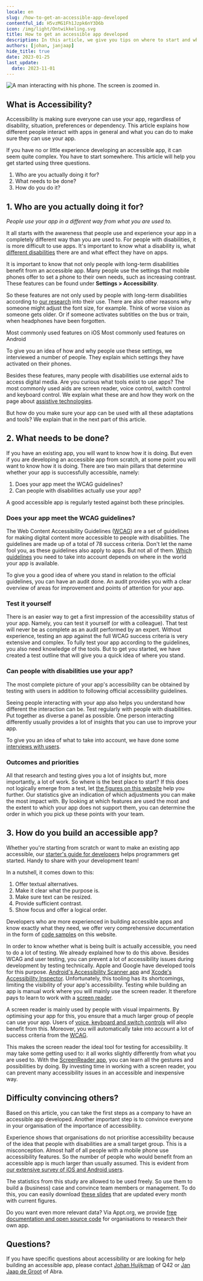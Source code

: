 ```yaml
---
locale: en
slug: /how-to-get-an-accessible-app-developed
contentful_id: H5vzMG1Fh1Jzpk6nY3D6b
icon: /img/light/Ontwikkeling.svg
title: How to get an accessible app developed
description: In this article, we give you tips on where to start and what to consider if you want to make an app accessible to the widest possible range of users, including people with disabilities.
authors: [johan, janjaap]
hide_title: true
date: 2023-01-25
last_update:
  date: 2023-11-01
---
```


<Hero
  title="How to get an accessible app developed"
  introText="In this article, we give you tips on where to start and what to consider if you want to make an app accessible to the widest possible range of users, including people with disabilities."
/>

<Image src="/img/light/Q42 Amsterdam - Real User Feedback Thursday -5 met blinden en slechtzienden (9).jpg" alt="A man interacting with his phone. The screen is zoomed in."/>

## What is Accessibility?

Accessibility is making sure everyone can use your app, regardless of disability, situation, preferences or dependency. This article explains how different people interact with apps in general and what you can do to make sure they can use your app.

If you have no or little experience developing an accessible app, it can seem quite complex. You have to start somewhere. This article will help you get started using three questions.

1. Who are you actually doing it for?
2. What needs to be done?
3. How do you do it?

## 1. Who are you actually doing it for?

*People use your app in a different way from what you are used to.*

It all starts with the awareness that people use and experience your app in a completely different way than you are used to. For people with disabilities, it is more difficult to use apps. It's important to know what a disability is, what [different disabilities](/en/articles/disabilities) there are and what effect they have on apps.

It is important to know that not only people with long-term disabilities benefit from an accessible app. Many people use the settings that mobile phones offer to set a phone to their own needs, such as increasing contrast. These features can be found under **Settings > Accessibility**.

So these features are not only used by people with long-term disabilities according to [our research](/en/stats) into their use. There are also other reasons why someone might adjust the font size, for example. Think of worse vision as someone gets older. Or if someone activates subtitles on the bus or train, when headphones have been forgotten.

<TwoColumnBlock>
  <LeftColumn>
    <ColumnRow>
      <PercentageBlock
        metrics={[
          { title: 'Adjust text size', key: 'ios-non_default_content_size-true', isPercentage: true },
          { title: 'Dark mode', key: 'ios-preference_ui_style-dark', isPercentage: true },
          { title: 'Zoom', key: 'ios-screen_zoomed-true', isPercentage: true },
          { title: 'Bold text', key: 'ios-accessibility_is_bold_text_enabled-true', isPercentage: true },
          { title: 'Shake to undo off', key: 'ios-accessibility_is_shake_to_undo_enabled-false', isPercentage: true }
        ]}
        linkLabel="All accessibility stats"
        linkUrl="/en/stats">
        Most commonly used features on iOS
      </PercentageBlock>
    </ColumnRow>
  </LeftColumn>
  <RightColumn>
    <ColumnRow>
      <PercentageBlock
        metrics={[
          { title: 'Dark mode', key: 'android-preference_is_nightmode_enabled-true', isPercentage: true },
          { title: 'Live captions', key: 'android-accessibility_is_closed_captioning_enabled-true', isPercentage: true },
          { title: 'Screen orientation landscape', key: 'android-screen_orientation-landscape', isPercentage: true },
          { title: 'Bigger display size', key: 'android-screen_display_scale_default_comparison-bigger', isPercentage: true },
          { title: 'Adjust text size', key: 'android-default_screen_font_scale-false', isPercentage: true }
        ]}
        linkLabel="All accessibility stats"
        linkUrl="/en/stats">
        Most commonly used features on Android
      </PercentageBlock>
    </ColumnRow>
  </RightColumn>
</TwoColumnBlock>

To give you an idea of how and why people use these settings, we interviewed a number of people. They explain which settings they have activated on their phones.

<Quote
  quote="How many hours a day I use my phone? How many hours do you use your eyes?"
  name="Jesse"
  imageSrc="/img/light/Jesse.png"
  alt="Photo Jesse"
  linkLabel="See all interviews"
  url="/en/articles/interviews"
/>

Besides these features, many people with disabilities use external aids to access digital media. Are you curious what tools exist to use apps? The most commonly used aids are screen reader, voice control, switch control and keyboard control. We explain what these are and how they work on the page about [assistive technologies](/en/articles/assistive-technologies).

But how do you make sure your app can be used with all these adaptations and tools? We explain that in the next part of this article.

## 2. What needs to be done?

If you have an existing app, you will want to know how it is doing. But even if you are developing an accessible app from scratch, at some point you will want to know how it is doing. There are two main pillars that determine whether your app is successfully accessible, namely:

1. Does your app meet the WCAG guidelines?
2. Can people with disabilities actually use your app?

A good accessible app is regularly tested against both these principles.

### Does your app meet the WCAG guidelines?

The Web Content Accessibility Guidelines ([WCAG](/en/guidelines/wcag)) are a set of guidelines for making digital content more accessible to people with disabilities. The guidelines are made up of a total of 78 success criteria. Don't let the name fool you, as these guidelines also apply to apps. But not all of them. [Which guidelines](/en/guidelines) you need to take into account depends on where in the world your app is available.

To give you a good idea of where you stand in relation to the official guidelines, you can have an audit done. An audit provides you with a clear overview of areas for improvement and points of attention for your app.

### Test it yourself

There is an easier way to get a first impression of the accessibility status of your app. Namely, you can test it yourself (or with a colleague). That test will never be as complete as an audit performed by an expert. Without experience, testing an app against the full WCAG success criteria is very extensive and complex. To fully test your app according to the guidelines, you also need knowledge of the tools. But to get you started, we have created a test outline that will give you a quick idea of where you stand.

<LinkList title="WCAG Testing for Beginners Link" isHighlighted={true}>
  <LinkListItem url="/en/guidelines/beginnersguide-accessibility-testing" title="Beginners' Guide to Accessibility Testing" pageTitle="Beginners' Guide to Accessibility Testing" shortDescription="Test whether your app is accessible yourself." icon="/img/light/features.svg" iconAlt="Features icon"/>
</LinkList>

### Can people with disabilities use your app?

The most complete picture of your app's accessibility can be obtained by testing with users in addition to following official accessibility guidelines.

Seeing people interacting with your app also helps you understand how different the interaction can be. Test regularly with people with disabilities. Put together as diverse a panel as possible. One person interacting differently usually provides a lot of insights that you can use to improve your app.

To give you an idea of what to take into account, we have done some [interviews with users](/en/articles/interviews).

### Outcomes and priorities

All that research and testing gives you a lot of insights but, more importantly, a lot of work. So where is the best place to start? If this does not logically emerge from a test, let [the figures on this website](/en/stats) help you further. Our statistics give an indication of which adjustments you can make the most impact with. By looking at which features are used the most and the extent to which your app does not support them, you can determine the order in which you pick up these points with your team.

## 3. How do you build an accessible app?

Whether you're starting from scratch or want to make an existing app accessible, our [starter's guide for developers](/en/articles/accessible-app-beginners-guide) helps programmers get started. Handy to share with your development team!

In a nutshell, it comes down to this:

1. Offer textual alternatives.
2. Make it clear what the purpose is.
3. Make sure text can be resized.
4. Provide sufficient contrast.
5. Show focus and offer a logical order.

Developers who are more experienced in building accessible apps and know exactly what they need, we offer very comprehensive documentation in the form of [code samples](/en/docs) on this website.

In order to know whether what is being built is actually accessible, you need to do a lot of testing. We already explained how to do this above. Besides WCAG and user testing, you can prevent a lot of accessibility issues during development by testing technically. Apple and Google have developed tools for this purpose.  [Android's Accessibility Scanner app](https://developer.android.com/guide/topics/ui/accessibility/testing#accessibility-scanner) and [Xcode's Accessibility Inspector](https://developer.apple.com/library/archive/documentation/Accessibility/Conceptual/AccessibilityMacOSX/OSXAXTestingApps.html). Unfortunately, this tooling has its shortcomings, limiting the visibility of your app's accessibility. Testing while building an app is manual work where you will mainly use the screen reader. It therefore pays to learn to work with a [screen reader](/en/stats/screen-reader).

A screen reader is mainly used by people with visual impairments. By optimising your app for this, you ensure that a much larger group of people can use your app. Users of [voice, keyboard and switch controls](/en/articles/assistive-technologies) will also benefit from this. Moreover, you will automatically take into account a lot of success criteria from the [WCAG](/en/guidelines/wcag).

This makes the screen reader the ideal tool for testing for accessibility. It may take some getting used to: it all works slightly differently from what you are used to. With the [ScreenReader app](https://screenreader.app/), you can learn all the gestures and possibilities by doing. By investing time in working with a screen reader, you can prevent many accessibility issues in an accessible and inexpensive way.

## Difficulty convincing others?

Based on this article, you can take the first steps as a company to have an accessible app developed. Another important step is to convince everyone in your organisation of the importance of accessibility.

Experience shows that organisations do not prioritise accessibility because of the idea that people with disabilities are a small target group. This is a misconception. Almost half of all people with a mobile phone use accessibility features. So the number of people who would benefit from an accessible app is much larger than usually assumed. This is evident from [our extensive survey of iOS and Android users](/en/stats).

The statistics from this study are allowed to be used freely. So use them to build a (business) case and convince team members or management. To do this, you can easily download [these slides](/en/stats/download-stats) that are updated every month with current figures.

Do you want even more relevant data? Via Appt.org, we provide [free documentation and open source code](/en/stats/download-stats) for organisations to research their own app.

## Questions?

If you have specific questions about accessibility or are looking for help building an accessible app, please contact [Johan Huijkman](mailto:johan@q42.nl) of Q42 or [Jan Jaap de Groot](mailto:janjaap@abra.nl) of Abra.
